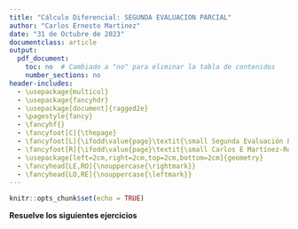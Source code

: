 ```yaml
---
title: "Cálculo Diferencial: SEGUNDA EVALUACION PARCIAL"
author: "Carlos Ernesto Martinez"
date: "31 de Octubre de 2023"
documentclass: article
output:
  pdf_document:
    toc: no  # Cambiado a "no" para eliminar la tabla de contenidos
    number_sections: no
header-includes:
  - \usepackage{multicol}
  - \usepackage{fancyhdr}
  - \usepackage[document]{ragged2e}
  - \pagestyle{fancy}
  - \fancyhf{}
  - \fancyfoot[C]{\thepage}
  - \fancyfoot[L]{\ifodd\value{page}\textit{\small Segunda Evaluación Parcial}\else\textit{\small Carlos E Martínez-Rodríguez}\fi}
  - \fancyfoot[R]{\ifodd\value{page}\textit{\small Carlos E Martínez-Rodríguez}\else\textit{\small Segunda Evaluación Parcial}\fi}
  - \usepackage[left=2cm,right=2cm,top=2cm,bottom=2cm]{geometry}
  - \fancyhead[LE,RO]{\nouppercase{\rightmark}}
  - \fancyhead[LO,RE]{\nouppercase{\leftmark}}
---
```


```r
knitr::opts_chunk$set(echo = TRUE)

```



\begin{multicols}{2}

Nombre: 


Matr\'icula:


Licenciatura:

Hora de inicio:

Hora de t\'ermino:
\end{multicols}


**Resuelve los siguientes ejercicios**\footnote{Si la gente no cree que las matemáticas son simples, es solo porque no se dan cuenta de lo complicado que es la vida. - \textbf{John von Neumann}}



\begin{enumerate}

\item Calcula las siguientes derivadas utilizando la definición de límite:

\begin{enumerate}

\item $f(x) = 3x^2 + 6x + 2${\textbf{ (1.5 ptos.)}}

\end{enumerate}


\item Calcula la recta tangente a la función en el punto dado

\begin{enumerate}

\item $y= 4x^{2}+2x$, $P=\left(2,20\right)${\textbf{ (1.5 ptos.)}}

\end{enumerate}

\item Calcule las siguientes derivadas
\begin{multicols}{2}
\begin{enumerate}
\item $f(x) = 4x^8+6x^6-4x^4+2x^2-x+10${\textbf{ (1 pto.)}}
\item $f(x) = \frac{1}{4}x^4-\frac{1}{2}x^2${\textbf{ (1 pto.)}}
\item $h(x) = (6x^3 + 4x^2)(2x^5 - x^4)${\textbf{ (2 ptos.)}}
\item $k(x) = \frac{1}{9}x^9 - \frac{1}{2}x^7${\textbf{ (1 pto.)}}

\item $m(x) = x^2 - \frac{4}{x} - \frac{1}{x^5}${\textbf{ (1 pto.)}}


\item $m(x) = \frac{5}{x^5} - \frac{3}{5x^7} ${\textbf{ (1.5 ptos.)}}

\item $h(x) = \frac{\sqrt{4}}{3}(x^5 - x^4)${\textbf{ (1 pto.)}}

\end{enumerate}
\end{multicols}

\item Calcule las siguientes derivadas
\begin{multicols}{2}
\begin{enumerate}
\item $f(x) = (x^3-2x+1)(2x^2+3x)$ {\textbf{ (2 ptos.)}}
\item $k(x) = \frac{2x^2 - 4x - 8}{6x - 8}${\textbf{ (2 ptos.)}}

\item $k(x) = \frac{12x-1}{7x+2}(3x+4)${\textbf{ (2.5 ptos.)}}

\end{enumerate}

\end{multicols}
\item Calcula las siguientes derivadas

\begin{multicols}{2}
\begin{enumerate}
\item $D_x\left[\frac{4-3x-x^2}{x-2}\right]${\textbf{ (2 ptos.)}}

\item $D_x\left[(3x+2)^2(x^2-1)\right]${\textbf{ (2 ptos.)}}


\end{enumerate}
\end{multicols}


\item Calcula las siguientes derivadas de los órdenes indicados:

\begin{multicols}{2}
\begin{enumerate}


\item $D^2[\sqrt{4-2x}]${\textbf{ (2.5 ptos.)}}

\item $D^3[\frac{2}{\sqrt{x}}]${\textbf{ (2.5 ptos.)}}

\item $D^5[\frac{1}{x^2}+\frac{2}{3x^4}]${\textbf{ (2.5 ptos.)}}

\item $D^2[(x^3+8)(x^3-x^9)]${\textbf{ (3 ptos.)}}

\end{enumerate}
\end{multicols}


\end{enumerate}

\medskip

\medskip


\begin{center}
\textbf{La suma total de puntos a considerar es de 10.}
\end{center}







  


